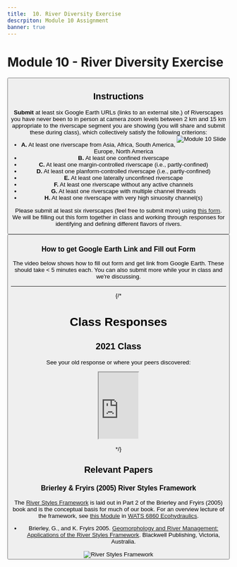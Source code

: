 ```yaml
---
title: 	10. River Diversity Exercise
descrpiton: Module 10 Assignment
banner: true
---
```

# Module 10 - River Diversity Exercise

<Button to="/Course_Topics/module-10" title="See Corresponding Learning Module" fullWidth color="secondary" iconName="AutoStories" />

## Instructions

**Submit** at least six Google Earth URLs (links to an external site.) of Riverscapes you have never been to in person at camera zoom levels between 2 km and 15 km appropriate to the riverscape segment you are showing (you will share and submit these during class), which collectively satisfy the following criterions: <Image src="/images/slides/Module10.png" alt="Module 10 Slide" align="right" to="/Course_Topics/module-10" /> 
- **A.** At least one riverscape from Asia, Africa, South America, Europe, North America
- **B.** At least one confined riverscape
- **C.** At least one margin-controlled riverscape (i.e., partly-confined)
- **D.** At least one planform-controlled riverscape (i.e., partly-confined)
- **E.** At least one laterally unconfined riverscape
- **F.** At least one riverscape without any active channels
- **G.** At least one riverscape with multiple channel threads
- **H.** At least one riverscape with very high sinuosity channel(s)

Please submit at least six riverscapes (feel free to submit more) using [this form](https://docs.google.com/forms/d/e/1FAIpQLSfywAlOCwcBemnKtmY2l5Ud9LRlf13570NYMJ64ayFGfPWPvw/viewform?usp=sf_link). We will be filling out this form together in class and working through responses for identifying and defining different flavors of rivers. 

<Button to="https://docs.google.com/forms/d/e/1FAIpQLSfywAlOCwcBemnKtmY2l5Ud9LRlf13570NYMJ64ayFGfPWPvw/viewform?usp=sf_link" title="Submit Riverscape Map Now" subtitle="Multiple submissions encouraged" iconName="Map" />



 
### How to get Google Earth Link and Fill out Form
The video below shows how to fill out form and get link from Google Earth.  These should take < 5 minutes each. You can also submit more while your in class and we're discussing. 
<Youtube embedId="dI_8STUWcsk" caption="How to get Google Earth Link and Fill out Form" />






------
{/* 
# Class Responses

## 2021 Class
See your old response or where  your peers discovered:
<div align="center">
<iframe src="https://docs.google.com/spreadsheets/d/e/2PACX-1vSf6PfJeeczXD7wlWXqBXYFLdSnStLHpjAu29P4KcuxA48sSaqtuvmqtqf9nSBEnDPzQK9LOtetll_H/pubhtml?gid=1930639362&amp;single=true&amp;widget=true&amp;headers=false" width="90"></iframe>
</div>

*/}

## Relevant Papers

### Brierley & Fryirs (2005) River Styles Framework

 The [River Styles Framework](https://riverstyles.com/) is laid out in Part 2 of the Brierley and Fryirs (2005) book and is the conceptual basis for much of our book. For an overview lecture of the framework, see [this Module](https://restoration-usu.github.io/Ecohydraulics/Modules/RiverStyles.html) in [WATS 6860 Ecohydraulics](https://restoration-usu.github.io/Ecohydraulics/).
-  Brierley, G., and K. Fryirs 2005. [Geomorphology and River Management: Applications of the River Styles Framework](https://www.wiley.com/en-au/Geomorphology+and+River+Management%3A+Applications+of+the+River+Styles+Framework-p-9781405115162). Blackwell Publishing, Victoria, Australia. 

<Image src="/images/covers/RiverStyles.jpg" alt="River Styles Framework"  to="https://www.wiley.com/en-au/Geomorphology+and+River+Management%3A+Applications+of+the+River+Styles+Framework-p-9781405115162" />